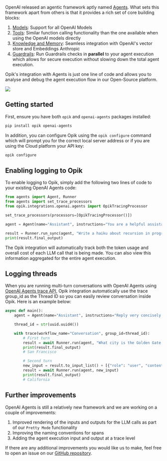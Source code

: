 OpenAI released an agentic framework aptly named [Agents](https://platform.openai.com/docs/guides/agents). What
sets this framework apart from others is that it provides a rich set of core building blocks:

1. [Models](https://platform.openai.com/docs/guides/agents#models): Support for all OpenAI Models
2. [Tools](https://platform.openai.com/docs/guides/agents#tools): Similar function calling functionality than the one available when using the OpenAI models directly
3. [Knowledge and Memory](https://platform.openai.com/docs/guides/agents#knowledge-memory): Seamless integration with OpenAI's vector store and Embeddings Anthropic
4. [Guardrails](https://platform.openai.com/docs/guides/agents#guardrails): Run Guardrails checks in **parallel** to your agent execution which allows for secure execution
   without slowing down the total agent execution.

Opik's integration with Agents is just one line of code and allows you to analyse and debug the agent execution
flow in our Open-Source platform.

<Frame>
  <img src="/img/tracing/openai_agents.png" />
</Frame>

## Getting started

First, ensure you have both `opik` and `openai-agents` packages installed:

```bash
pip install opik openai-agents
```

In addition, you can configure Opik using the `opik configure` command which will prompt you for the correct local server address or if you are using the Cloud platform your API key:

```bash
opik configure
```

## Enabling logging to Opik

To enable logging to Opik, simply add the following two lines of code to your existing OpenAI Agents code:

```python {3,5}
from agents import Agent, Runner
from agents import set_trace_processors
from opik.integrations.openai.agents import OpikTracingProcessor

set_trace_processors(processors=[OpikTracingProcessor()])

agent = Agent(name="Assistant", instructions="You are a helpful assistant")

result = Runner.run_sync(agent, "Write a haiku about recursion in programming.")
print(result.final_output)
```

<Tip>
  The Opik integration will automatically track both the token usage and overall cost of each LLM call that is being
  made. You can also view this information aggregated for the entire agent execution.
</Tip>

## Logging threads

When you are running multi-turn conversations with OpenAI Agents using [OpenAI Agents trace API](https://openai.github.io/openai-agents-python/running_agents/#conversationschat-threads), Opik integration automatically use the trace group_id as the Thread ID so you can easily review conversation inside Opik. Here is an example below:

```python
async def main():
    agent = Agent(name="Assistant", instructions="Reply very concisely.")

    thread_id = str(uuid.uuid4())

    with trace(workflow_name="Conversation", group_id=thread_id):
        # First turn
        result = await Runner.run(agent, "What city is the Golden Gate Bridge in?")
        print(result.final_output)
        # San Francisco

        # Second turn
        new_input = result.to_input_list() + [{"role": "user", "content": "What state is it in?"}]
        result = await Runner.run(agent, new_input)
        print(result.final_output)
        # California
```

## Further improvements

OpenAI Agents is still a relatively new framework and we are working on a couple of improvements:

1. Improved rendering of the inputs and outputs for the LLM calls as part of our `Pretty Mode` functionality
2. Improving the naming conventions for spans
3. Adding the agent execution input and output at a trace level

If there are any additional improvements you would like us to make, feel free to open an issue on our [GitHub repository](https://github.com/comet-ml/opik/issues).
